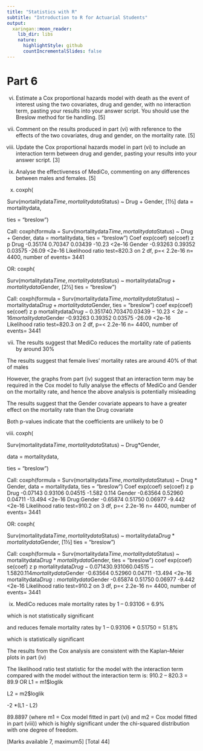 ```yaml
---
title: "Statistics with R"
subtitle: "Introduction to R for Actuarial Students"
output:
  xaringan::moon_reader:
    lib_dir: libs
    nature:
      highlightStyle: github
      countIncrementalSlides: false
---
```



Part 6
===========================
(vi) Estimate a Cox proportional hazards model with death as the event of interest 
using the two covariates, drug and gender, with no interaction term, pasting 
your results into your answer script. You should use the Breslow method for 
tie handling. [5] 
(vii) Comment on the results produced in part (vi) with reference to the effects of 
the two covariates, drug and gender, on the mortality rate. [5]
(viii) Update the Cox proportional hazards model in part (vi) to include an 
interaction term between drug and gender, pasting your results into your 
answer script. [3] 
(ix) Analyse the effectiveness of MediCo, commenting on any differences between 
males and females. [5] 

(vi)
coxph( 
 

Surv(mortalitydata$Time, mortalitydata$Status) ~ Drug + 
Gender, [1½]
data = mortalitydata, 
 

ties = "breslow") 
 

Call:
coxph(formula = Surv(mortalitydata$Time, mortalitydata$Status) 
~ 
 Drug + Gender, data = mortalitydata, ties = "breslow")
Coef exp(coef) se(coef) z p
Drug -0.35174 0.70347 0.03439 -10.23 <2e-16
Gender -0.93263 0.39352 0.03575 -26.09 <2e-16
Likelihood ratio test=820.3 on 2 df, p=< 2.2e-16
n= 4400, number of events= 3441 
 

OR:
coxph( 
 

Surv(mortalitydata$Time, mortalitydata$Status) ~ 
mortalitydata$Drug + mortalitydata$Gender, [2½]
ties = "breslow") 
 

Call:
coxph(formula = Surv(mortalitydata$Time, mortalitydata$Status) ~ 
 mortalitydata$Drug + mortalitydata$Gender, ties = "breslow")
 coef exp(coef) se(coef) z p
mortalitydata$Drug -0.35174 0.70347 0.03439 -10.23 <2e-16
mortalitydata$Gender -0.93263 0.39352 0.03575 -26.09 <2e-16
Likelihood ratio test=820.3 on 2 df, p=< 2.2e-16
n= 4400, number of events= 3441 
 



(vii)
The results suggest that MediCo reduces the mortality rate of patients by around 30% 
 

The results suggest that female lives’ mortality rates are around 40% of that of males 
 

However, the graphs from part (iv) suggest that an interaction term may be required in the 
Cox model to fully analyse the effects of MediCo and Gender on the mortality rate, and 
hence the above analysis is potentially misleading 
 

The results suggest that the Gender covariate appears to have a greater effect on the mortality 
rate than the Drug covariate 
 

Both p-values indicate that the coefficients are unlikely to be 0 
 

(viii)
coxph( 
 

Surv(mortalitydata$Time, mortalitydata$Status) ~ Drug*Gender, 

 

data = mortalitydata, 
 

ties = "breslow") 
 

Call:
coxph(formula = Surv(mortalitydata$Time, mortalitydata$Status) ~ 
 Drug * Gender, data = mortalitydata, ties = "breslow")
Coef exp(coef) se(coef) z p
Drug -0.07143 0.93106 0.04515 -1.582 0.114
Gender -0.63564 0.52960 0.04711 -13.494 <2e-16
Drug:Gender -0.65874 0.51750 0.06977 -9.442 <2e-16
Likelihood ratio test=910.2 on 3 df, p=< 2.2e-16
n= 4400, number of events= 3441 
 

OR:
coxph( 
 

Surv(mortalitydata$Time, mortalitydata$Status) ~ 
mortalitydata$Drug * mortalitydata$Gender, [1½]
ties = "breslow") 
 

Call:
coxph(formula = Surv(mortalitydata$Time, mortalitydata$Status) ~ 
 mortalitydata$Drug * mortalitydata$Gender, ties = "breslow")
 coef exp(coef) se(coef) z p
mortalitydata$Drug -0.07143 0.93106 0.04515 -1.582 0.114
mortalitydata$Gender -0.63564 0.52960 0.04711 -13.494 <2e-16
mortalitydata$Drug:mortalitydata$Gender -0.65874 0.51750 0.06977 -9.442 <2e-16
Likelihood ratio test=910.2 on 3 df, p=< 2.2e-16
n= 4400, number of events= 3441 
 



(ix)
MediCo reduces male mortality rates by 1 – 0.93106 = 6.9% 
 

which is not statistically significant 
 

and reduces female mortality rates by 1 – 0.93106 * 0.51750 = 51.8% 
 

which is statistically significant 
 

The results from the Cox analysis are consistent with the Kaplan–Meier plots in part (iv)

 

The likelihood ratio test statistic for the model with the interaction term compared with the 
model without the interaction term is: 
910.2 – 820.3 = 89.9 
OR 
L1 = m1$loglik
 

L2 = m2$loglik
 

-2 *(L1 - L2)

 
 89.8897
(where m1 = Cox model fitted in part (vi) and m2 = Cox model fitted in part (viii))
which is highly significant under the chi-squared distribution with one degree of freedom.

 

[Marks available 7, maximum5]
[Total 44]
